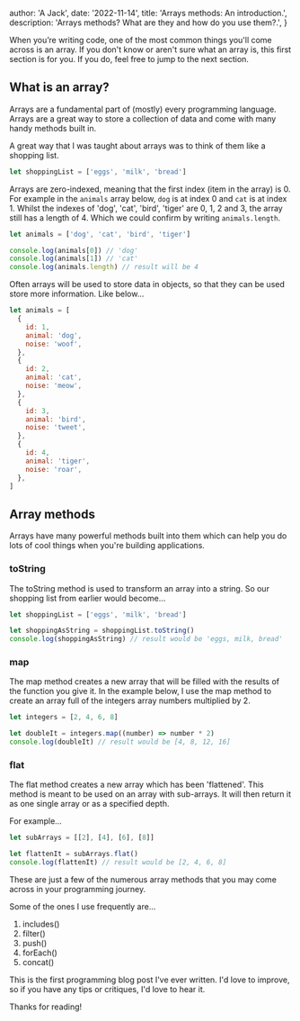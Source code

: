 
  author: 'A Jack',
  date: '2022-11-14',
  title: 'Arrays methods: An introduction.',
  description: 'Arrays methods? What are they and how do you use them?.',
}


When you’re writing code, one of the most common things you'll come across is an array. If you don't know or aren't sure what an array is, this first section is for you. If you do, feel free to jump to the next section.

## What is an array?

Arrays are a fundamental part of (mostly) every programming language.
Arrays are a great way to store a collection of data and come with many handy methods built in.

A great way that I was taught about arrays was to think of them like a shopping list.

```js
let shoppingList = ['eggs', 'milk', 'bread']
```

Arrays are zero-indexed, meaning that the first index (item in the array) is 0.
For example in the `animals` array below, `dog` is at index 0 and `cat` is at index 1.
Whilst the indexes of 'dog', 'cat', 'bird', 'tiger' are 0, 1, 2 and 3, the array still has a length of 4. Which we could confirm by writing `animals.length`.

```js
let animals = ['dog', 'cat', 'bird', 'tiger']

console.log(animals[0]) // 'dog'
console.log(animals[1]) // 'cat'
console.log(animals.length) // result will be 4
```

Often arrays will be used to store data in objects, so that they can be used store more information. Like below...

```js
let animals = [
  {
    id: 1,
    animal: 'dog',
    noise: 'woof',
  },
  {
    id: 2,
    animal: 'cat',
    noise: 'meow',
  },
  {
    id: 3,
    animal: 'bird',
    noise: 'tweet',
  },
  {
    id: 4,
    animal: 'tiger',
    noise: 'roar',
  },
]
```

## Array methods

Arrays have many powerful methods built into them which can help you do lots of cool things when you're building applications.

### toString

The toString method is used to transform an array into a string. So our shopping list from earlier would become...

```js
let shoppingList = ['eggs', 'milk', 'bread']

let shoppingAsString = shoppingList.toString()
console.log(shoppingAsString) // result would be 'eggs, milk, bread'
```

### map

The map method creates a new array that will be filled with the results of the function you give it.
In the example below, I use the map method to create an array full of the integers array numbers multiplied by 2.

```js
let integers = [2, 4, 6, 8]

let doubleIt = integers.map((number) => number * 2)
console.log(doubleIt) // result would be [4, 8, 12, 16]
```

### flat

The flat method creates a new array which has been 'flattened'. This method is meant to be used on an array with sub-arrays. It will then return it as one single array or as a specified depth.

For example...

```js
let subArrays = [[2], [4], [6], [8]]

let flattenIt = subArrays.flat()
console.log(flattenIt) // result would be [2, 4, 6, 8]
```

These are just a few of the numerous array methods that you may come across in your programming journey.

Some of the ones I use frequently are...

1. includes()
2. filter()
3. push()
4. forEach()
5. concat()

This is the first programming blog post I've ever written. I'd love to improve, so if you have any tips or critiques, I'd love to hear it.

Thanks for reading!
